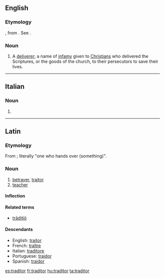 ==English==

===Etymology===
{{etyl|la}} {{term|traditor|lang=la||betrayer}}, from {{term|trado||I hand over}}. See {{term|traitor}}.

===Noun===
{{en-noun}}

# A [[deliverer]]; a name of [[infamy]] given to [[Christian]]s who delivered the Scriptures, or the goods of the church, to their persecutors to save their lives.
#: {{rfquotek|Milner}}

{{Webster 1913}}

----

==Italian==

===Noun===
{{head|it|noun|g=m|invariable}}

# {{apocopic form of|traditore|lang=it}}

----

==Latin==

===Etymology===
From {{term|trado|trādō|give up, hand over|lang=la}}; literally "one who hands over (something)".

===Noun===
{{la-noun|trāditor|traditoris|trāditōris|m|third}}

# [[betrayer]], [[traitor]]
# [[teacher]]

====Inflection====
{{la-decl-3rd|traditor|trāditor|traditor|trāditōr}}

====Related terms====
* [[traditio|trāditiō]]

====Descendants====
* English: [[traitor]]
* French: [[traître]]
* Italian: [[traditore]]
* Portuguese: [[traidor]]
* Spanish: [[traidor]]

[[es:traditor]]
[[fr:traditor]]
[[hu:traditor]]
[[ta:traditor]]